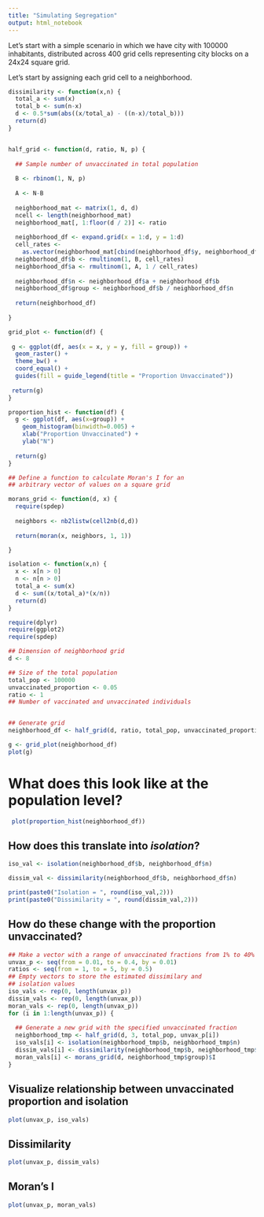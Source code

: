```yaml
---
title: "Simulating Segregation"
output: html_notebook
---
```


Let's start with a simple scenario in which we have city with 100000 inhabitants, distributed across 400 grid cells representing city blocks on a 24x24 square grid.

Let's start by assigning each grid cell to a neighborhood.

```r
dissimilarity <- function(x,n) {
  total_a <- sum(x)
  total_b <- sum(n-x)
  d <- 0.5*sum(abs((x/total_a) - ((n-x)/total_b)))
  return(d)
}


half_grid <- function(d, ratio, N, p) {
  
  ## Sample number of unvaccinated in total population
  
  B <- rbinom(1, N, p)
  
  A <- N-B
  
  neighborhood_mat <- matrix(1, d, d)
  ncell <- length(neighborhood_mat)
  neighborhood_mat[, 1:floor(d / 2)] <- ratio
  
  neighborhood_df <- expand.grid(x = 1:d, y = 1:d)
  cell_rates <-
    as.vector(neighborhood_mat[cbind(neighborhood_df$y, neighborhood_df$x)])
  neighborhood_df$b <- rmultinom(1, B, cell_rates)
  neighborhood_df$a <- rmultinom(1, A, 1 / cell_rates)
  
  neighborhood_df$n <- neighborhood_df$a + neighborhood_df$b
  neighborhood_df$group <- neighborhood_df$b / neighborhood_df$n
  
  return(neighborhood_df)
  
}

grid_plot <- function(df) {
  
 g <- ggplot(df, aes(x = x, y = y, fill = group)) + 
  geom_raster() + 
  theme_bw() + 
  coord_equal() +
  guides(fill = guide_legend(title = "Proportion Unvaccinated")) 
 
 return(g)
}

proportion_hist <- function(df) {
  g <- ggplot(df, aes(x=group)) +
    geom_histogram(binwidth=0.005) +
    xlab("Proportion Unvaccinated") +
    ylab("N")
  
  return(g)
}

## Define a function to calculate Moran's I for an 
## arbitrary vector of values on a square grid

morans_grid <- function(d, x) {
  require(spdep)
  
  neighbors <- nb2listw(cell2nb(d,d))
  
  return(moran(x, neighbors, 1, 1))

}

isolation <- function(x,n) {
  x <- x[n > 0]
  n <- n[n > 0]
  total_a <- sum(x)
  d <- sum((x/total_a)*(x/n))
  return(d)
}
```


```r
require(dplyr)
require(ggplot2)
require(spdep)

## Dimension of neighborhood grid
d <- 8

## Size of the total population
total_pop <- 100000
unvaccinated_proportion <- 0.05
ratio <- 1
## Number of vaccinated and unvaccinated individuals


## Generate grid
neighborhood_df <- half_grid(d, ratio, total_pop, unvaccinated_proportion)

g <- grid_plot(neighborhood_df)
plot(g)
```


# What does this look like at the population level?

```r
 plot(proportion_hist(neighborhood_df))
```

## How does this translate into *isolation*?
```r

iso_val <- isolation(neighborhood_df$b, neighborhood_df$n)

dissim_val <- dissimilarity(neighborhood_df$b, neighborhood_df$n)

print(paste0("Isolation = ", round(iso_val,2)))
print(paste0("Dissimilarity = ", round(dissim_val,2)))
```

## How do these change with the proportion unvaccinated?

```r

## Make a vector with a range of unvaccinated fractions from 1% to 40%
unvax_p <- seq(from = 0.01, to = 0.4, by = 0.01)
ratios <- seq(from = 1, to = 5, by = 0.5)
## Empty vectors to store the estimated dissimilary and 
## isolation values
iso_vals <- rep(0, length(unvax_p))
dissim_vals <- rep(0, length(unvax_p))
moran_vals <- rep(0, length(unvax_p))
for (i in 1:length(unvax_p)) {
  
  ## Generate a new grid with the specified unvaccinated fraction
  neighborhood_tmp <- half_grid(d, 3, total_pop, unvax_p[i])
  iso_vals[i] <- isolation(neighborhood_tmp$b, neighborhood_tmp$n)
  dissim_vals[i] <- dissimilarity(neighborhood_tmp$b, neighborhood_tmp$n)
  moran_vals[i] <- morans_grid(d, neighborhood_tmp$group)$I
}

```

## Visualize relationship between unvaccinated proportion and isolation
```r
plot(unvax_p, iso_vals)
```

## Dissimilarity

```r
plot(unvax_p, dissim_vals)
```

## Moran's I

```r
plot(unvax_p, moran_vals)
```

